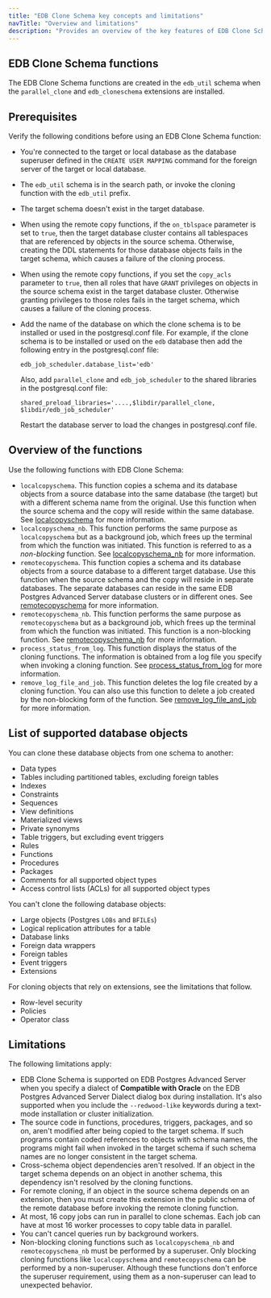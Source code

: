```yaml
---
title: "EDB Clone Schema key concepts and limitations"
navTitle: "Overview and limitations"
description: "Provides an overview of the key features of EDB Clone Schema as well as important information about limitations"
---
```


## EDB Clone Schema functions

The EDB Clone Schema functions are created in the `edb_util` schema when the `parallel_clone` and `edb_cloneschema` extensions are installed.

## Prerequisites

Verify the following conditions before using an EDB Clone Schema function:

-   You're connected to the target or local database as the database superuser defined in the `CREATE USER MAPPING` command for the foreign server of the target or local database.
-   The `edb_util` schema is in the search path, or invoke the cloning function with the `edb_util` prefix.
-   The target schema doesn't exist in the target database.
-   When using the remote copy functions, if the `on_tblspace` parameter is set to `true`, then the target database cluster contains all tablespaces that are referenced by objects in the source schema. Otherwise, creating the DDL statements for those database objects fails in the target schema, which causes a failure of the cloning process.
-   When using the remote copy functions, if you set the `copy_acls` parameter to `true`, then all roles that have `GRANT` privileges on objects in the source schema exist in the target database cluster. Otherwise granting privileges to those roles fails in the target schema, which causes a failure of the cloning process.
-   Add the name of the database on which the clone schema is to be installed or used in the postgresql.conf file. For example, if the clone schema is to be installed or used on the `edb` database then add the following entry in the postgresql.conf file:
    ```
    edb_job_scheduler.database_list='edb'
    ```

    Also, add `parallel_clone` and `edb_job_scheduler` to the shared libraries in the postgresql.conf file:

    ```
    shared_preload_libraries='....,$libdir/parallel_clone, $libdir/edb_job_scheduler'
    ```
    
    Restart the database server to load the changes in postgresql.conf file.

## Overview of the functions

Use the following functions with EDB Clone Schema:

-   `localcopyschema`. This function copies a schema and its database objects from a source database into the same database (the target) but with a different schema name from the original. Use this function when the source schema and the copy will reside within the same database. See [localcopyschema](copying_a_schema) for more information.
-   `localcopyschema_nb`. This function performs the same purpose as `localcopyschema` but as a background job, which frees up the terminal from which the function was initiated. This function is referred to as a *non-blocking* function. See [localcopyschema_nb](copying_a_schema) for more information.
-   `remotecopyschema`. This function copies a schema and its database objects from a source database to a different target database. Use this function when the source schema and the copy will reside in separate databases. The separate databases can reside in the same EDB Postgres Advanced Server database clusters or in different ones. See [remotecopyschema](copying_a_remote_schema) for more information.
-   `remotecopyschema_nb`. This function performs the same purpose as `remotecopyschema` but as a background job, which frees up the terminal from which the function was initiated. This function is a non-blocking function. See [remotecopyschema_nb](copying_a_remote_schema) for more information.
-   `process_status_from_log`. This function displays the status of the cloning functions. The information is obtained from a log file you specify when invoking a cloning function. See [process_status_from_log](checking_the_status) for more information.
-   `remove_log_file_and_job`. This function deletes the log file created by a cloning function. You can also use this function to delete a job created by the non-blocking form of the function. See [remove_log_file_and_job](performing_cleanup_tasks) for more information.

## List of supported database objects

You can clone these database objects from one schema to another:

-   Data types
-   Tables including partitioned tables, excluding foreign tables
-   Indexes
-   Constraints
-   Sequences
-   View definitions
-   Materialized views
-   Private synonyms
-   Table triggers, but excluding event triggers
-   Rules
-   Functions
-   Procedures
-   Packages
-   Comments for all supported object types
-   Access control lists (ACLs) for all supported object types

You can't clone the following database objects:

-   Large objects (Postgres `LOBs` and `BFILEs`)
-   Logical replication attributes for a table
-   Database links
-   Foreign data wrappers
-   Foreign tables
-   Event triggers
-   Extensions 

For cloning objects that rely on extensions, see the limitations that follow.

-   Row-level security
-   Policies
-   Operator class

## Limitations

The following limitations apply:

-   EDB Clone Schema is supported on EDB Postgres Advanced Server when you specify a dialect of **Compatible with Oracle** on the EDB Postgres Advanced Server Dialect dialog box during installation. It's also supported when you include the `--redwood-like` keywords during a text-mode installation or cluster initialization.
-   The source code in functions, procedures, triggers, packages, and so on, aren't modified after being copied to the target schema. If such programs contain coded references to objects with schema names, the programs might fail when invoked in the target schema if such schema names are no longer consistent in the target schema.
-   Cross-schema object dependencies aren't resolved. If an object in the target schema depends on an object in another schema, this dependency isn't resolved by the cloning functions.
-   For remote cloning, if an object in the source schema depends on an extension, then you must create this extension in the public schema of the remote database before invoking the remote cloning function.
-   At most, 16 copy jobs can run in parallel to clone schemas. Each job can have at most 16 worker processes to copy table data in parallel.
-   You can't cancel queries run by background workers.
-   Non-blocking cloning functions such as `localcopyschema_nb` and `remotecopyschema_nb` must be performed by a superuser. Only blocking cloning functions like `localcopyschema` and `remotecopyschema` can be performed by a non-superuser. Although these functions don't enforce the superuser requirement, using them as a non-superuser can lead to unexpected behavior.
